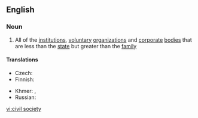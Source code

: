 ==English==

===Noun===
{{wikipedia}}
{{en-noun|sg=[[civil]] [[society]]|-}}

# All of the [[institution]]s, [[voluntary]] [[organization]]s and [[corporate]] [[body|bodies]] that are less than the [[state]] but greater than the [[family]]

====Translations====
{{trans-top|institutions, voluntary organizations and corporate bodies}}
* Czech: {{t-|cs|občanská společnost|f}}
* Finnish: {{t+|fi|kansalaisyhteiskunta}}
{{trans-mid}}
* Khmer: {{t-|km|អសេនិកសង្គម|sc=Khmr}}, {{t-|km|សង្គមស៊ីវិល|sc=Khmr}}
* Russian: {{t-|ru|гражданское общество|n|tr=graždánskoje óbščestvo|sc=Cyrl}}
{{trans-bottom}}

[[vi:civil society]]
